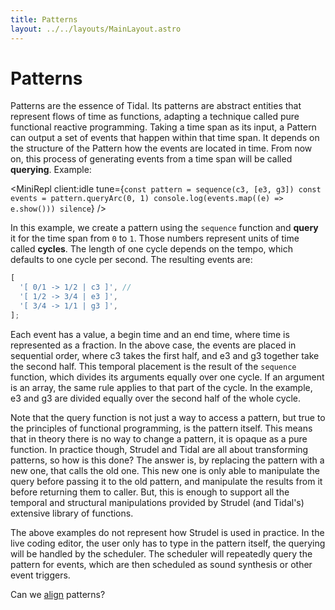```yaml
---
title: Patterns
layout: ../../layouts/MainLayout.astro
---
```



# Patterns

Patterns are the essence of Tidal. Its patterns are abstract entities that represent flows of time as functions, adapting a technique called pure functional reactive programming. Taking a time span as its input, a Pattern can output a set of events that happen within that time span. It depends on the structure of the Pattern how the events are located in time.
From now on, this process of generating events from a time span will be called **querying**.
Example:

<MiniRepl
  client:idle
  tune={`const pattern = sequence(c3, [e3, g3])
const events = pattern.queryArc(0, 1)
console.log(events.map((e) => e.show()))
silence`}
/>

In this example, we create a pattern using the `sequence` function and **query** it for the time span from `0` to `1`.
Those numbers represent units of time called **cycles**. The length of one cycle depends on the tempo, which defaults to one cycle per second.
The resulting events are:

```js
[
  '[ 0/1 -> 1/2 | c3 ]', //
  '[ 1/2 -> 3/4 | e3 ]',
  '[ 3/4 -> 1/1 | g3 ]',
];
```

Each event has a value, a begin time and an end time, where time is represented as a fraction. In the above case, the events are placed in sequential order, where c3 takes the first half, and e3 and g3 together take the second half. This temporal placement is the result of the `sequence` function, which divides its arguments equally over one cycle. If an argument is an array, the same rule applies to that part of the cycle. In the example, e3 and g3 are divided equally over the second half of the whole cycle.

Note that the query function is not just a way to access a pattern, but true to the principles of functional programming, is the pattern itself. This means that in theory there is no way to change a pattern, it is opaque as a pure function. In practice though, Strudel and Tidal are all about transforming patterns, so how is this done? The answer is, by replacing the pattern with a new one, that calls the old one. This new one is only able to manipulate the query before passing it to the old pattern, and manipulate the results from it before returning them to caller. But, this is enough to support all the temporal and structural manipulations provided by Strudel (and Tidal's) extensive library of functions.

The above examples do not represent how Strudel is used in practice. In the live coding editor, the user only has to type in the pattern itself, the querying will be handled by the scheduler. The scheduler will repeatedly query the pattern for events, which are then scheduled as sound synthesis or other event triggers.

Can we [align](/technical-manual/alignment) patterns?
